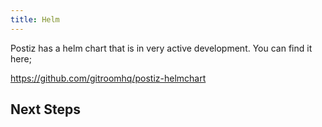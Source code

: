```yaml
---
title: Helm
---
```



<EarlyDoc />
<InstallationRecommendedOptions />
<Prereqs />

Postiz has a helm chart that is in very active development. You can find it here;

https://github.com/gitroomhq/postiz-helmchart


## Next Steps

<Cards>
  <Card title="Configure uploads" href="/r2" />
  <Card title="Learn the architecture of the project" href="/howitworks" />
  <Card title="Set up email for notifications" href="/emails" />
  <Card title="Set up providers such as Linkedin, X and Reddit" href="/providers" />
</Cards>
